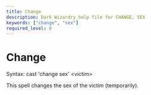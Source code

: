 ```yaml
---
title: Change
description: Dark Wizardry help file for CHANGE, SEX
keywords: ["change", "sex"]
required_level: 0
---
```


# Change

Syntax: cast 'change sex' \<victim\>  

This spell changes the sex of the victim (temporarily).